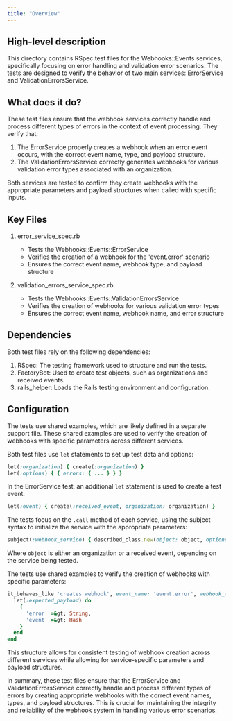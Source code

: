 ```yaml
---
title: "Overview"
---
```


## High-level description
This directory contains RSpec test files for the Webhooks::Events services, specifically focusing on error handling and validation error scenarios. The tests are designed to verify the behavior of two main services: ErrorService and ValidationErrorsService.

## What does it do?
These test files ensure that the webhook services correctly handle and process different types of errors in the context of event processing. They verify that:

1. The ErrorService properly creates a webhook when an error event occurs, with the correct event name, type, and payload structure.
2. The ValidationErrorsService correctly generates webhooks for various validation error types associated with an organization.

Both services are tested to confirm they create webhooks with the appropriate parameters and payload structures when called with specific inputs.

## Key Files
1. error_service_spec.rb
   - Tests the Webhooks::Events::ErrorService
   - Verifies the creation of a webhook for the 'event.error' scenario
   - Ensures the correct event name, webhook type, and payload structure

2. validation_errors_service_spec.rb
   - Tests the Webhooks::Events::ValidationErrorsService
   - Verifies the creation of webhooks for various validation error types
   - Ensures the correct event name, webhook name, and error structure

## Dependencies
Both test files rely on the following dependencies:

1. RSpec: The testing framework used to structure and run the tests.
2. FactoryBot: Used to create test objects, such as organizations and received events.
3. rails_helper: Loads the Rails testing environment and configuration.

## Configuration
The tests use shared examples, which are likely defined in a separate support file. These shared examples are used to verify the creation of webhooks with specific parameters across different services.

Both test files use `let` statements to set up test data and options:

```ruby
let(:organization) { create(:organization) }
let(:options) { { errors: { ... } } }
```

In the ErrorService test, an additional `let` statement is used to create a test event:

```ruby
let(:event) { create(:received_event, organization: organization) }
```

The tests focus on the `.call` method of each service, using the subject syntax to initialize the service with the appropriate parameters:

```ruby
subject(:webhook_service) { described_class.new(object: object, options: options) }
```

Where `object` is either an organization or a received event, depending on the service being tested.

The tests use shared examples to verify the creation of webhooks with specific parameters:

```ruby
it_behaves_like 'creates webhook', event_name: 'event.error', webhook_type: 'event_error' do
  let(:expected_payload) do
    {
      'error' =&gt; String,
      'event' =&gt; Hash
    }
  end
end
```

This structure allows for consistent testing of webhook creation across different services while allowing for service-specific parameters and payload structures.

In summary, these test files ensure that the ErrorService and ValidationErrorsService correctly handle and process different types of errors by creating appropriate webhooks with the correct event names, types, and payload structures. This is crucial for maintaining the integrity and reliability of the webhook system in handling various error scenarios.